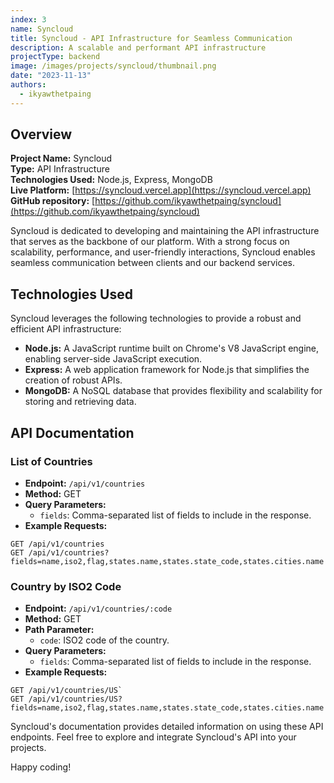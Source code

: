 ```yaml
---
index: 3
name: Syncloud
title: Syncloud - API Infrastructure for Seamless Communication
description: A scalable and performant API infrastructure
projectType: backend
image: /images/projects/syncloud/thumbnail.png
date: "2023-11-13"
authors:
  - ikyawthetpaing
---
```


## Overview

**Project Name:** Syncloud  
**Type:** API Infrastructure  
**Technologies Used:** Node.js, Express, MongoDB  
**Live Platform:** [https://syncloud.vercel.app](https://syncloud.vercel.app)  
**GitHub repository:** [https://github.com/ikyawthetpaing/syncloud](https://github.com/ikyawthetpaing/syncloud)

Syncloud is dedicated to developing and maintaining the API infrastructure that serves as the backbone of our platform. With a strong focus on scalability, performance, and user-friendly interactions, Syncloud enables seamless communication between clients and our backend services.

## Technologies Used

Syncloud leverages the following technologies to provide a robust and efficient API infrastructure:

- **Node.js:** A JavaScript runtime built on Chrome's V8 JavaScript engine, enabling server-side JavaScript execution.
- **Express:** A web application framework for Node.js that simplifies the creation of robust APIs.
- **MongoDB:** A NoSQL database that provides flexibility and scalability for storing and retrieving data.

## API Documentation

### List of Countries

- **Endpoint:** `/api/v1/countries`
- **Method:** GET
- **Query Parameters:**
  - `fields`: Comma-separated list of fields to include in the response.
- **Example Requests:**

```http
GET /api/v1/countries
GET /api/v1/countries?fields=name,iso2,flag,states.name,states.state_code,states.cities.name
```

### Country by ISO2 Code

- **Endpoint:** `/api/v1/countries/:code`
- **Method:** GET
- **Path Parameter:**
  - `code`: ISO2 code of the country.
- **Query Parameters:**
  - `fields`: Comma-separated list of fields to include in the response.
- **Example Requests:**

```http
GET /api/v1/countries/US`
GET /api/v1/countries/US?fields=name,iso2,flag,states.name,states.state_code,states.cities.name
```

Syncloud's documentation provides detailed information on using these API endpoints. Feel free to explore and integrate Syncloud's API into your projects.

Happy coding!
